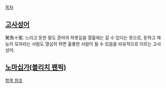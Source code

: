 [[목차]]

== [[고사성어]] ==
駑馬十駕. 느리고 둔한 말도 준마의 하룻길을 열흘에는 갈 수 있다는 뜻으로, 둔하고 재능이 모자라는 사람도 열심히 하면 훌륭한 사람이 될 수 있음을 비유적으로 이르는 고사성어.

== [[노마십가(블리치 팬픽)]] ==
[[항목 참조]]
